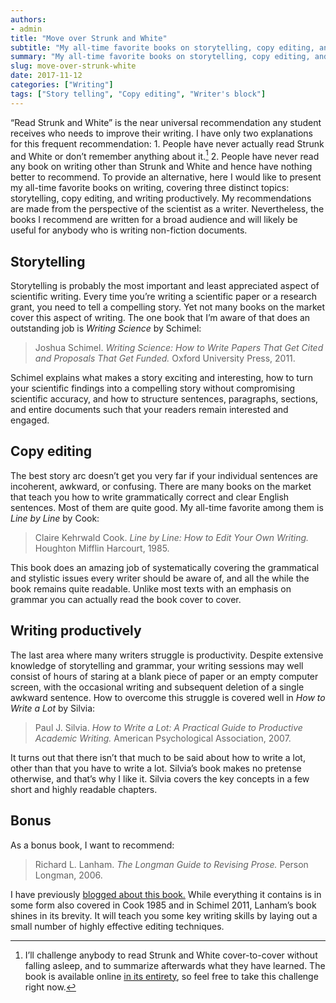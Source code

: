 ```yaml
---
authors:
- admin
title: "Move over Strunk and White"
subtitle: "My all-time favorite books on storytelling, copy editing, and writing productively."
summary: "My all-time favorite books on storytelling, copy editing, and writing productively."
slug: move-over-strunk-white
date: 2017-11-12
categories: ["Writing"]
tags: ["Story telling", "Copy editing", "Writer's block"]
---
```


"Read Strunk and White" is the near universal recommendation any student receives who needs to improve their writing. I have only two explanations for this frequent recommendation: 1. People have never actually read Strunk and White or don't remember anything about it.[^1] 2. People have never read any book on writing other than Strunk and White and hence have nothing better to recommend. To provide an alternative, here I would like to present my all-time favorite books on writing, covering three distinct topics: storytelling, copy editing, and writing productively. My recommendations are made from the perspective of the scientist as a writer. Nevertheless, the books I recommend are written for a broad audience and will likely be useful for anybody who is writing non-fiction documents.

[^1]: I'll challenge anybody to read Strunk and White cover-to-cover without falling asleep, and to summarize afterwards what they have learned. The book is available online [in its entirety](http://www.jlakes.org/ch/web/The-elements-of-style.pdf), so feel free to take this challenge right now.

## Storytelling

Storytelling is probably the most important and least appreciated aspect of scientific writing. Every time you're writing a scientific paper or a research grant, you need to tell a compelling story. Yet not many books on the market cover this aspect of writing. The one book that I'm aware of that does an outstanding job is *Writing Science* by Schimel:

> Joshua Schimel. *Writing Science: How to Write Papers That Get Cited and Proposals That Get Funded.* Oxford University Press, 2011.

Schimel explains what makes a story exciting and interesting, how to turn your scientific findings into a compelling story without compromising scientific accuracy, and how to structure sentences, paragraphs, sections, and entire documents such that your readers remain interested and engaged.

## Copy editing

The best story arc doesn't get you very far if your individual sentences are incoherent, awkward, or confusing. There are many books on the market that teach you how to write grammatically correct and clear English sentences. Most of them are quite good. My all-time favorite among them is *Line by Line* by Cook:

> Claire Kehrwald Cook. *Line by Line: How to Edit Your Own Writing.* Houghton Mifflin Harcourt, 1985.

This book does an amazing job of systematically covering the grammatical and stylistic issues every writer should be aware of, and all the while the book remains quite readable. Unlike most texts with an emphasis on grammar you can actually read the book cover to cover.

## Writing productively

The last area where many writers struggle is productivity. Despite extensive knowledge of storytelling and grammar, your writing sessions may well consist of hours of staring at a blank piece of paper or an empty computer screen, with the occasional writing and subsequent deletion of a single awkward sentence. How to overcome this struggle is covered well in *How to Write a Lot* by Silvia:

> Paul J. Silvia. *How to Write a Lot: A Practical Guide to Productive Academic Writing.* American Psychological Association, 2007.

It turns out that there isn't that much to be said about how to write a lot, other than that you have to write a lot. Silvia's book makes no pretense otherwise, and that's why I like it. Silvia covers the key concepts in a few short and highly readable chapters.

## Bonus

As a bonus book, I want to recommend:

> Richard L. Lanham. *The Longman Guide to Revising Prose.* Person Longman, 2006.

I have previously [blogged about this book.](/blog/2015/8/26/avoiding-the-official-style) While everything it contains is in some form also covered in Cook 1985 and in Schimel 2011, Lanham's book shines in its brevity. It will teach you some key writing skills by laying out a small number of highly effective editing techniques.


